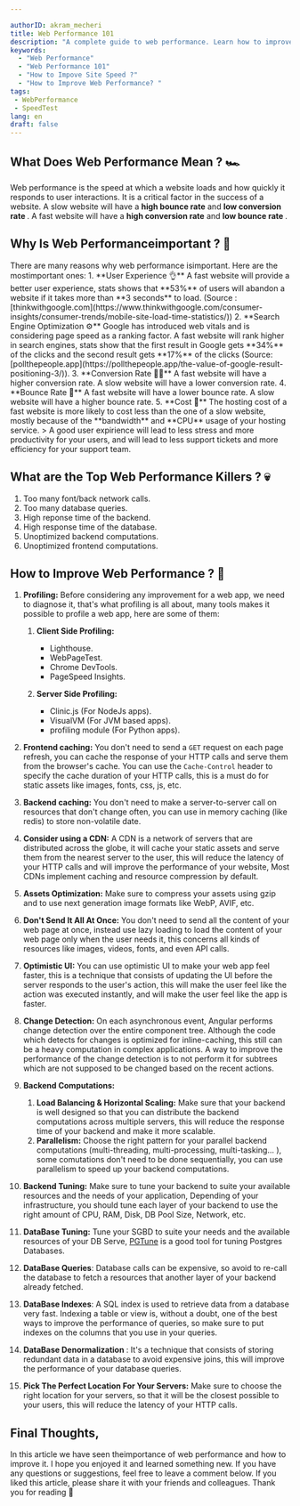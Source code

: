 ```yaml
---

authorID: akram_mecheri
title: Web Performance 101
description: "A complete guide to web performance. Learn how to improve your site speed and web performance by applying the best practices."
keywords:
  - "Web Performance"
  - "Web Performance 101"
  - "How to Impove Site Speed ?"
  - "How to Improve Web Performance? "
tags:
 - WebPerformance
 - SpeedTest
lang: en
draft: false
---
```



<h2>What Does Web Performance Mean ? 🏎️ </h2>

Web performance is the speed at which a website loads and how quickly it responds to user interactions. It is a critical factor in the success of a website. A slow website will have a **high bounce rate** and **low conversion rate <Tooltip txt='A conversion is the general term for a visitor completing a site goal, like subscibing or buying a product ...' />**. A fast website will have a **high conversion rate** and **low bounce rate <Tooltip txt='Bounce Rate is defined as the percentage of visitors that leave a webpage without taking any action' />**.


<Separator/>


<h2>Why Is Web Performanceimportant ? 🤔 </h2>
There are many reasons why web performance isimportant. Here are the mostimportant ones:
1. **User Experience 👌** A fast website will provide a better user experience, stats shows that **53%** of users will abandon a website if it takes more than **3 seconds** to load. (Source : [thinkwithgoogle.com](https://www.thinkwithgoogle.com/consumer-insights/consumer-trends/mobile-site-load-time-statistics/))
2. **Search Engine Optimization ⚙️** Google has introduced web vitals <Tooltip txt='Web vitals are a set of metrics that measure the user experience of a website'/> and is considering page speed as a ranking factor. A fast website will rank higher in search engines, stats show that the first result in Google gets **34%** of the clicks and the second result gets **17%** of the clicks (Source: [pollthepeople.app](https://pollthepeople.app/the-value-of-google-result-positioning-3/)).
3. **Conversion Rate 🤝🏻** A fast website will have a higher conversion rate. A slow website will have a lower conversion rate.
4. **Bounce Rate 🚪** A fast website will have a lower bounce rate. A slow website will have a higher bounce rate.
5. **Cost 🤑** The hosting cost of a fast website is more likely to cost less than the one of a slow website, mostly because of the **bandwidth** and **CPU** usage of your hosting service.
> A good user expirience will lead to less stress and more productivity for your users, and will lead to less support tickets and more efficiency for your support team.

<Separator/>

<h2>What are the Top Web Performance Killers ? 💀 </h2>

1. Too many font/back network calls.
2. Too many database queries.
3. High reponse time of the backend.
4. High response time of the database.
5. Unoptimized backend computations.
6. Unoptimized frontend computations.

<Separator/>

## How to Improve Web Performance ? 🚀

1. **Profiling:** Before considering any improvement for a web app, we need to diagnose it, that's what profiling is all about, many tools makes it possible to profile a web app, here are some of them:
    1. **Client Side Profiling:**
        
        - Lighthouse.
        - WebPageTest.
        - Chrome DevTools.
        - PageSpeed Insights.
    2. **Server Side Profiling:**
        - Clinic.js (For NodeJs apps).
        - VisualVM (For JVM based apps).
        - profiling module (For Python apps).

2. **Frontend caching:** You don't need to send a `GET` request on each page refresh, you can cache the response of your HTTP calls and serve them from the browser's cache. You can use the `Cache-Control` header to specify the cache duration of your HTTP calls, this is a must do for static assets like images, fonts, css, js, etc.
3. **Backend caching:** You don't need to make a server-to-server call on resources that don't change often, you can use in memory caching (like redis) to store non-volatile date.
4. **Consider using a CDN:** A CDN is a network of servers that are distributed across the globe, it will cache your static assets and serve them from the nearest server to the user, this will reduce the latency of your HTTP calls and will improve the performance of your website, Most CDNs implement caching and resource compression by default.
5. **Assets Optimization:** Make sure to compress your assets using gzip and to use next generation image formats like WebP, AVIF, etc.
5. **Don't Send It All At Once:** You don't need to send all the content of your web page at once, instead use lazy loading to load the content of your web page only when the user needs it, this concerns all kinds of resources like images, videos, fonts, and even API calls.
5. **Optimistic UI:** You can use optimistic UI to make your web app feel faster, this is a technique that consists of updating the UI before the server responds to the user's action, this will make the user feel like the action was executed instantly, and will make the user feel like the app is faster.
6. **Change Detection:** On each asynchronous event, Angular performs change detection over the entire component tree. Although the code which detects for changes is optimized for inline-caching, this still can be a heavy computation in complex applications. A way to improve the performance of the change detection is to not perform it for subtrees which are not supposed to be changed based on the recent actions.
7. **Backend Computations:**
    1. **Load Balancing & Horizontal Scaling:** Make sure that your backend is well designed so that you can distribute the backend computations across multiple servers, this will reduce the response time of your backend and make it more scalable.
    2. **Parallelism:** Choose the right pattern for your  parallel backend computations (multi-threading, multi-processing, multi-tasking... ), some comutations don't need to be done sequentially, you can use parallelism to speed up your backend computations.
8. **Backend Tuning:** Make sure to tune your backend to suite your available resources and the needs of your application, Depending of your infrastructure, you should tune each layer of your backend to use the right amount of CPU, RAM, Disk, DB Pool Size, Network, etc.
9. **DataBase Tuning:** Tune your SGBD to suite your needs and the available resources of your DB Serve, [PGTune](https://pgtune.leopard.in.ua/#/) is a good tool for tuning Postgres Databases.
10. **DataBase Queries**: Database calls can be expensive, so avoid to re-call the database to fetch a resources that another layer of your backend already fetched.
11. **DataBase Indexes**: A SQL index is used to retrieve data from a database very fast. Indexing a table or view is, without a doubt, one of the best ways to improve the performance of queries, so make sure to put indexes on the columns that you use in your queries.
13. **DataBase Denormalization** : It's a technique that consists of storing redundant data in a database to avoid expensive joins, this will improve the performance of your database queries.
14. **Pick The Perfect Location For Your Servers:** Make sure to choose the right location for your servers, so that it will be the closest possible to your users, this will reduce the latency of your HTTP calls.

<Separator/>

<h2>Final Thoughts, </h2>
In this article we have seen theimportance of web performance and how to improve it. I hope you enjoyed it and learned something new. If you have any questions or suggestions, feel free to leave a comment below. If you liked this article, please share it with your friends and colleagues. Thank you for reading 🙏